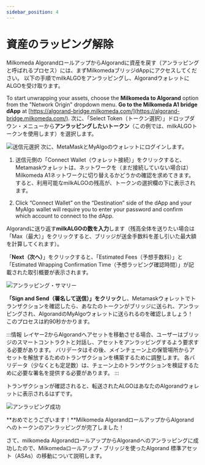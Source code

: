 ```yaml
---
sidebar_position: 4
---
```



# 資産のラッピング解除

Milkomeda AlgorandロールアップからAlgorandに資産を戻す（アンラッピングと呼ばれるプロセス）には、まずMilkomedaブリッジdAppにアクセスしてください。 以下の手順でmilkALGOをアンラッピングし、AlgorandウォレットにALGOを受け取ります。

To start unwrapping your assets, choose the **Milkomeda to Algorand** option from the "Network Origin" dropdown menu. **Go to the Milkomeda A1 bridge dApp** at [https://algorand-bridge.milkomeda.com/](https://algorand-bridge.milkomeda.com/). 次に、「Select Token（トークン選択）」ドロップダウン・メニューから**アンラッピングしたいトークン**（この例では、milkALGOトークンを使用します）を選択します。

<img src={dappselectorigirollup} className="img-full" alt="送信元選択" />
次に、MetaMaskとMyAlgoのウォレットにログインします。

1.  送信元側の「Connect Wallet（ウォレット接続）」をクリックすると、Metamaskウォレットは、ネットワークを（まだ接続していない場合は）Milkomeda A1ネットワークに切り替えるかどうかの確認を求めてきます。 すると、利用可能なmilkALGOの残高が、トークンの選択欄の下に表示されます。

2.  Click “Connect Wallet” on the “Destination” side of the dApp and your MyAlgo wallet will require you to enter your password and confirm which account to connect to the dApp.

Algorandに送り返す**milkALGOの数を入力**します（残高全体を送りたい場合は「Max（最大）」をクリックすると、ブリッジが送金手数料を差し引いた最大額を計算してくれます）。

「**Next（次へ）**」をクリックすると、「Estimated Fees（予想手数料）」と「Estimated Wrapping Confirmation Time（予想ラッピング確認時間）」が記載された取引概要が表示されます。

<img src={unwrappingsummary} className="img-full" alt="アンラッピング・サマリー" />

**「Sign and Send（署名して送信）」をクリック**し、Metamaskウォレットでトランザクションを確認したら、あなたのトークンがブリッジに送られ、アンラッピングされ、AlgorandのMyAlgoウォレットに送られるのを確認しましょう！ このプロセスは約90秒かかります。

:::情報 
レイヤー2からAlgorandへアセットを移動させる場合、ユーザーはブリッジのスマートコントラクトと対話し、アセットをアンラッピングするよう要求する必要があります。 バリデータはその後、メインチェーン上の保管場所からアセットを解放するためのトランザクションを構築するために調整します。 各バリデータ（少なくとも定足数）は、チェーン上のトランザクションを検証するために必要な署名を提供する必要があります。
:::

トランザクションが確認されると、転送されたALGOはあなたのAlgorandウォレットに表示されるはずです。

<img src={unwrappingsuccess} className="img-full" alt="アンラッピング成功" />

**おめでとうございます！**Milkomeda AlgorandロールアップからAlgorandへのトークンのアンラッピングが完了しました！

さて、milkomeda AlgorandロールアップからAlgorandへのアンラッピングに成功したので、Milkomedaロールアップ・ブリッジを使ったAlgorand 標準アセット（ASAs）の移動について説明します。
